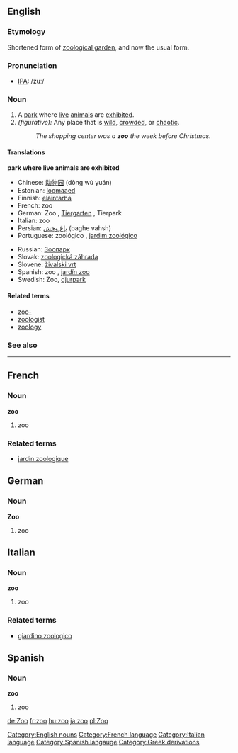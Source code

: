 ==English==

===Etymology===
Shortened form of [[zoological garden]], and now the usual form.

===Pronunciation===
*[[w:IPA|IPA]]: /zuː/

===Noun===
{{en-noun-reg}}

# A [[park]] where [[live]] [[animal]]s are [[exhibit]]ed.
# ''(figurative):'' Any place that is [[wild]], [[crowd]]ed, or [[chaotic]].
#:''The shopping center was a '''zoo''' the week before Christmas.''

====Translations====

'''park where live animals are exhibited'''

{{top}}
*Chinese: [[动物园]] (dòng wù yuán)
* Estonian: [[loomaaed]]
*Finnish: [[eläintarha]]
*French: zoo {{m}}
*German: Zoo {{m}}, [[Tiergarten]] {{m}}, Tierpark {{m}}
*Italian: zoo {{m}}
*Persian: [[باغ وحش]] (baghe vahsh)
*Portuguese: zoológico {{m}}, [[jardim zoológico]] {{m}}
{{mid}}
*Russian: [[Зоопарк]]
*Slovak: [[zoologická záhrada#Slovak|zoologická záhrada]] {{f}}
*Slovene: [[živalski vrt]] {{m}}
*Spanish: zoo {{m}}, [[jardín zoo]] {{m}}
*Swedish: Zoo, [[djurpark]]
{{bottom}}

====Related terms====
*[[zoo-]]
*[[zoologist]]
*[[zoology]]

===See also===
{{pedialite}}

----

==French==
===Noun===
'''zoo''' {{m}}
#zoo
===Related terms===
*[[jardin zoologique]]

==German==
===Noun===
'''Zoo''' {{m}}
#zoo

==Italian==
===Noun===
'''zoo''' {{m}}
#zoo
===Related terms===
*[[giardino zoologico]]

==Spanish==
===Noun===
'''zoo''' {{m}}
#zoo

[[Category:English nouns]]
[[Category:French language]]
[[Category:Italian language]]
[[Category:Spanish langauge]]
[[Category:Greek derivations]]

[[de:Zoo]]
[[fr:zoo]]
[[hu:zoo]]
[[ja:zoo]]
[[pl:Zoo]]